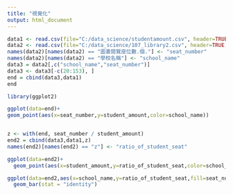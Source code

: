 ```yaml
---
title: "視覺化"
output: html_document
---
```

```r
data1 <- read.csv(file="C:/data_science/studentamount.csv", header=TRUE,sep=",", quote = " ")
data2 <- read.csv(file="C:/data_science/107_library2.csv", header=TRUE, sep=",", quote = " ")
names(data2)[names(data2) == "圖書閱覽座位數.個."] <- "seat_number"
names(data2)[names(data2) == "學校名稱"] <- "school_name"
data3 = data2[,c("school_name","seat_number")]
data3 <- data3[-c(20:153), ]
end = cbind(data3,data1)
end

library(ggplot2)

ggplot(data=end)+
geom_point(aes(x=seat_number,y=student_amount,color=school_name))


z <- with(end, seat_number / student_amount)
end2 = cbind(data3,data1,z)
names(end2)[names(end2) == "z"] <- "ratio_of_student_seat"

```
```r
ggplot(data=end2)+
  geom_point(aes(x=student_amount,y=ratio_of_student_seat,color=school_name))
```


```r
ggplot(data=end2,aes(x=school_name,y=ratio_of_student_seat,fill=seat_number ))+
  geom_bar(stat = "identity")
```

